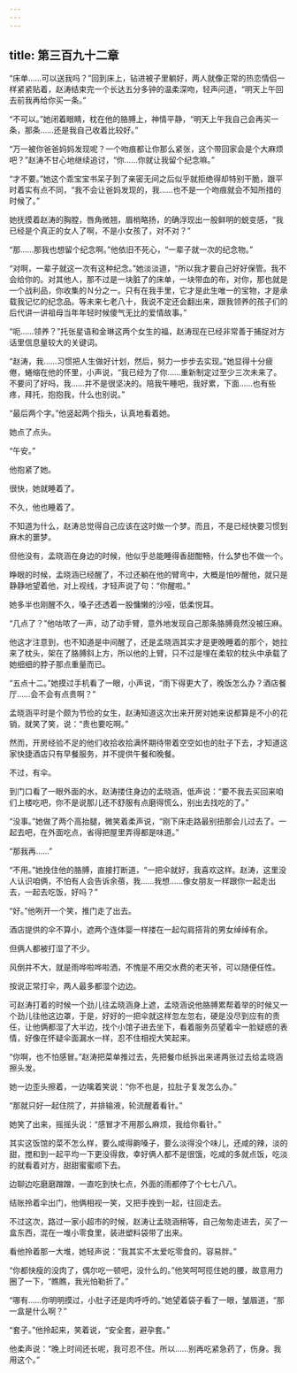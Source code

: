 ```yaml
---
---
---
```

title: 第三百九十二章
---




“床单……可以送我吗？”回到床上，钻进被子里躺好，两人就像正常的热恋情侣一样紧紧贴着，赵涛结束完一个长达五分多钟的温柔深吻，轻声问道，“明天上午回去前我再给你买一条。”

“不可以。”她闭着眼睛，枕在他的胳膊上，神情平静，“明天上午我自己会再买一条，那条……还是我自己收着比较好。”

“万一被你爸爸妈妈发现呢？一个吻痕都让你那么紧张，这个带回家会是个大麻烦吧？”赵涛不甘心地继续追讨，“你……你就让我留个纪念嘛。”

“才不要。”她这个乖宝宝书呆子到了亲密无间之后似乎就拒绝得却特别干脆，跟平时着实有点不同，“我不会让爸妈发现的，我……也不是一个吻痕就会不知所措的时候了。”

她抚摸着赵涛的胸膛，唇角微翘，眉梢略扬，的确浮现出一股鲜明的蜕变感，“我已经是个真正的女人了啊，不是小女孩了，对不对？”

“那……那我也想留个纪念啊。”他依旧不死心，“一辈子就一次的纪念物。”

“对啊，一辈子就这一次有这种纪念。”她淡淡道，“所以我才要自己好好保管。我不会给你的。对其他人，那不过是一块脏了的床单，一块带血的布，对你，那也就是一个战利品，你收集的Ｎ分之一。只有在我手里，它才是此生唯一的宝物，才是承载我记忆的纪念品。等未来七老八十，我说不定还会翻出来，跟我领养的孩子们的后代讲一讲祖母当年年轻时候傻气无比的爱情故事。”

“呃……领养？”托张星语和金琳这两个女生的福，赵涛现在已经非常善于捕捉对方话里信息量较大的关键词。

“赵涛，我……习惯把人生做好计划，然后，努力一步步去实现。”她显得十分疲倦，蜷缩在他的怀里，小声说，“我已经为了你……重新制定过至少三次未来了。不要问了好吗，我……并不是很坚决的。陪我午睡吧，我好累，下面……也有些疼，拜托，抱抱我，什么也别说。”

“最后两个字。”他竖起两个指头，认真地看着她。

她点了点头。

“午安。”

他抱紧了她。

很快，她就睡着了。

不久，他也睡着了。

不知道为什么，赵涛总觉得自己应该在这时做一个梦。而且，不是已经快要习惯到麻木的噩梦。

但他没有，孟晓涵在身边的时候，他似乎总能睡得香甜酣畅，什么梦也不做一个。

睁眼的时候，孟晓涵已经醒了，不过还躺在他的臂弯中，大概是怕吵醒他，就只是静静地望着他，对上视线，才轻声说了句：“你醒啦。”

她多半也刚醒不久，嗓子还透着一股慵懒的沙哑，低柔悦耳。

“几点了？”他咕哝了一声，动了动手臂，意外地发现自己那条胳膊竟然没被压麻。

他这才注意到，也不知道是中间醒了，还是孟晓涵其实才是更晚睡着的那个，她拉来了枕头，架在了胳膊斜上方，所以他的上臂，只不过是埋在柔软的枕头中承载了她细细的脖子那点重量而已。

“五点十二。”她摸过手机看了一眼，小声说，“雨下得更大了，晚饭怎么办？酒店餐厅……会不会有点贵啊？”

孟晓涵平时是个颇为节俭的女生，赵涛知道这次出来开房对她来说都算是不小的花销，就笑了笑，说：“贵也要吃啊。”

然而，开房经验不足的他们收拾收拾满怀期待带着空空如也的肚子下去，才知道这家快捷酒店只有早餐服务，并不提供午餐和晚餐。

不过，有伞。

到门口看了一眼外面的水，赵涛搂住身边的孟晓涵，低声说：“要不我去买回来咱们上楼吃吧，你不是说那儿还不舒服有点磨得慌么，别出去找吃的了。”

“没事。”她做了两个高抬腿，微笑着柔声说，“刚下床走路最别扭那会儿过去了。一起去吧，在外面吃点，省得把屋里弄得都是味道。”

“那我再……”

“不用。”她挽住他的胳膊，直接打断道，“一把伞就好，我喜欢这样。赵涛，这里没人认识咱俩，不怕有人会告诉余蓓，我……我想……像女朋友一样跟你一起走出去，一起去吃饭，好吗？”

“好。”他咧开一个笑，推门走了出去。

酒店提供的伞不算小，遮两个连体婴一样搂在一起勾肩搭背的男女绰绰有余。

但俩人都被打湿了不少。

风倒并不大，就是雨哗啦哗啦洒，不愧是不用交水费的老天爷，可以随便任性。

按说正常打伞，两人最多都湿个边边。

可赵涛打着的时候一个劲儿往孟晓涵身上遮，孟晓涵说他胳膊累帮着举的时候又一个劲儿往他这边罩，于是，好好的一把伞就这样忽左忽右，硬是没尽到应有的责任，让他俩都湿了大半边，找个小馆子进去坐下，看着服务员望着伞一脸疑惑的表情，好像在怀疑伞面漏水一样，忍不住相视大笑起来。

“你啊，也不怕感冒。”赵涛把菜单推过去，先把餐巾纸拆出来递两张过去给孟晓涵擦头发。

她一边歪头擦着，一边噙着笑说：“你不也是，拉肚子复发怎么办。”

“那就只好一起住院了，并排输液，轮流醒着看针。”

她笑了出来，摇摇头说：“感冒才不用那么麻烦，我给你看针。”

其实这饭馆的菜不怎么样，要么咸得齁嗓子，要么淡得没个味儿，还咸的辣，淡的甜，搅和到一起平均一下更没得救，幸好俩人都不是很饿，吃咸的多就点饭，吃淡的就看着对方，甜甜蜜蜜顺下去。

边聊边吃磨磨蹭蹭，一直吃到快七点，外面的雨都停了个七七八八。

结账拎着伞出门，他俩相视一笑，又把手挽到一起，往回走去。

不过这次，路过一家小超市的时候，赵涛让孟晓涵稍等，自己匆匆走进去，买了一盒东西，混在一堆小零食里，装进塑料袋带了出来。

看他拎着那一大堆，她轻声说：“我其实不太爱吃零食的。容易胖。”

“你都快瘦的没肉了，偶尔吃一顿吧，没什么的。”他笑呵呵揽住她的腰，故意用力圈了一下，“瞧瞧，我光怕勒折了。”

“哪有……你明明摸过，小肚子还是肉呼呼的。”她望着袋子看了一眼，皱眉道，“那一盒是什么啊？”

“套子。”他拎起来，笑着说，“安全套，避孕套。”

他柔声说：“晚上时间还长呢，我可忍不住。所以……别再吃紧急药了，伤身。我用这个。”